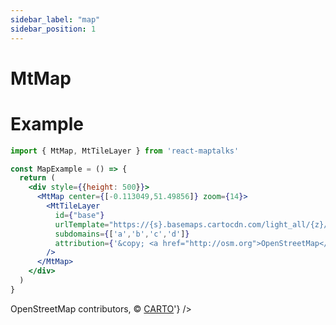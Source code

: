 ```yaml
---
sidebar_label: "map"
sidebar_position: 1
---
```


# MtMap

# Example
```jsx
import { MtMap, MtTileLayer } from 'react-maptalks'

const MapExample = () => {
  return (
    <div style={{height: 500}}>
      <MtMap center={[-0.113049,51.49856]} zoom={14}>
        <MtTileLayer
          id={"base"}
          urlTemplate="https://{s}.basemaps.cartocdn.com/light_all/{z}/{x}/{y}.png"
          subdomains={['a','b','c','d']}
          attribution={'&copy; <a href="http://osm.org">OpenStreetMap</a> contributors, &copy; <a href="https://carto.com/">CARTO</a>'}
        />
      </MtMap>
    </div>
  )
}
```


<div style={{height: 500}}>
  <MtMap center={[-0.113049,51.49856]} zoom={14}>
    <MtTileLayer
      id={"base"}
      urlTemplate="https://{s}.basemaps.cartocdn.com/light_all/{z}/{x}/{y}.png"
      subdomains={['a','b','c','d']}
      attribution={'&copy; <a href="http://osm.org">OpenStreetMap</a> contributors, &copy; <a href="https://carto.com/">CARTO</a>'}
    />
  </MtMap>
</div>
